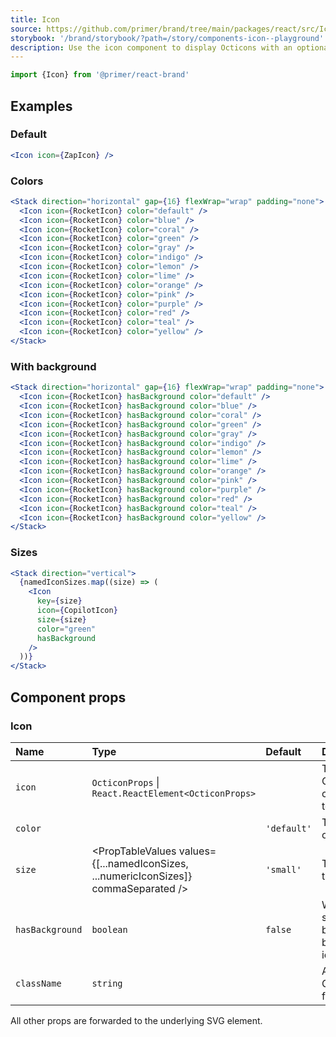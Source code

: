 ```yaml
---
title: Icon
source: https://github.com/primer/brand/tree/main/packages/react/src/Icon/Icon.tsx
storybook: '/brand/storybook/?path=/story/components-icon--playground'
description: Use the icon component to display Octicons with an optional background
---
```



```js
import {Icon} from '@primer/react-brand'
```

## Examples

### Default

```jsx live
<Icon icon={ZapIcon} />
```

### Colors

```jsx live
<Stack direction="horizontal" gap={16} flexWrap="wrap" padding="none">
  <Icon icon={RocketIcon} color="default" />
  <Icon icon={RocketIcon} color="blue" />
  <Icon icon={RocketIcon} color="coral" />
  <Icon icon={RocketIcon} color="green" />
  <Icon icon={RocketIcon} color="gray" />
  <Icon icon={RocketIcon} color="indigo" />
  <Icon icon={RocketIcon} color="lemon" />
  <Icon icon={RocketIcon} color="lime" />
  <Icon icon={RocketIcon} color="orange" />
  <Icon icon={RocketIcon} color="pink" />
  <Icon icon={RocketIcon} color="purple" />
  <Icon icon={RocketIcon} color="red" />
  <Icon icon={RocketIcon} color="teal" />
  <Icon icon={RocketIcon} color="yellow" />
</Stack>
```

### With background

```jsx live
<Stack direction="horizontal" gap={16} flexWrap="wrap" padding="none">
  <Icon icon={RocketIcon} hasBackground color="default" />
  <Icon icon={RocketIcon} hasBackground color="blue" />
  <Icon icon={RocketIcon} hasBackground color="coral" />
  <Icon icon={RocketIcon} hasBackground color="green" />
  <Icon icon={RocketIcon} hasBackground color="gray" />
  <Icon icon={RocketIcon} hasBackground color="indigo" />
  <Icon icon={RocketIcon} hasBackground color="lemon" />
  <Icon icon={RocketIcon} hasBackground color="lime" />
  <Icon icon={RocketIcon} hasBackground color="orange" />
  <Icon icon={RocketIcon} hasBackground color="pink" />
  <Icon icon={RocketIcon} hasBackground color="purple" />
  <Icon icon={RocketIcon} hasBackground color="red" />
  <Icon icon={RocketIcon} hasBackground color="teal" />
  <Icon icon={RocketIcon} hasBackground color="yellow" />
</Stack>
```

### Sizes

```jsx live
<Stack direction="vertical">
  {namedIconSizes.map((size) => (
    <Icon
      key={size}
      icon={CopilotIcon}
      size={size}
      color="green"
      hasBackground
    />
  ))}
</Stack>
```

## Component props

### Icon

| Name            | Type                                                                                 | Default     | Description                                  |
| :-------------- | :----------------------------------------------------------------------------------- | :---------- | :------------------------------------------- |
| `icon`          | `OcticonProps` \| `React.ReactElement<OcticonProps>`                                 |             | The Octicon component to render              |
| `color`         | <PropTableValues values={iconColors} commaSeparated />                               | `'default'` | The color of the icon                        |
| `size`          | <PropTableValues values={[...namedIconSizes, ...numericIconSizes]} commaSeparated /> | `'small'`   | The size of the icon                         |
| `hasBackground` | `boolean`                                                                            | `false`     | Whether to show a background behind the icon |
| `className`     | `string`                                                                             |             | Additional CSS class for the icon            |

All other props are forwarded to the underlying SVG element.
